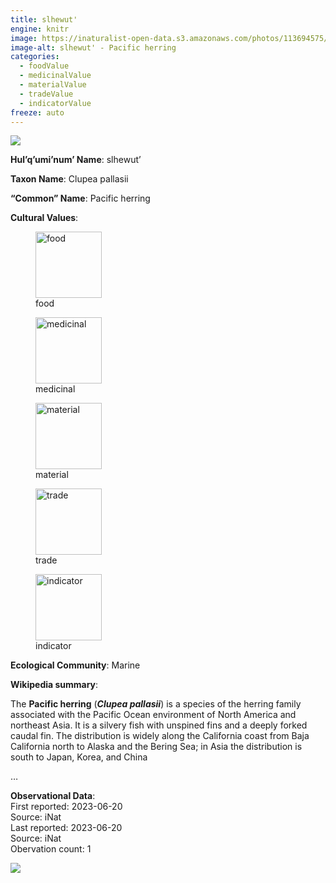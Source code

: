```yaml
---
title: slhewut'
engine: knitr
image: https://inaturalist-open-data.s3.amazonaws.com/photos/113694575/medium.jpeg
image-alt: slhewut' - Pacific herring
categories:
  - foodValue
  - medicinalValue
  - materialValue
  - tradeValue
  - indicatorValue
freeze: auto
---
```

![](https://inaturalist-open-data.s3.amazonaws.com/photos/113694575/medium.jpeg){fig-alt="slhewut' - Pacific herring"}

**Hul'q'umi'num' Name**: slhewut'



**Taxon Name**: Clupea pallasii

**"Common" Name**: Pacific herring

**Cultural Values**:  

::: {layout-nrow=1 style="width:60%"}
![food](/files/food.svg){width=106px}

![medicinal](/files/medicinal.svg){width=106px}

![material](/files/material.svg){width=106px}

![trade](/files/trade.svg){width=106px}

![indicator](/files/indicator.svg){width=106px}
:::

**Ecological Community**: Marine

**Wikipedia summary**:  
<p class="mw-empty-elt">
</p>

<p>The <b>Pacific herring</b> (<i><b>Clupea pallasii</b></i>) is a species of the herring family associated with the Pacific Ocean environment of North America and northeast Asia. It is a silvery fish with unspined fins and a deeply forked caudal fin. The distribution is widely along the California coast from Baja California north to Alaska and the Bering Sea; in Asia the distribution is south to Japan, Korea, and China</p>...

**Observational Data**:   
First reported: 2023-06-20  
Source: iNat  
Last reported: 2023-06-20  
Source: iNat  
Obervation count: 1

![](community_dist.png)
